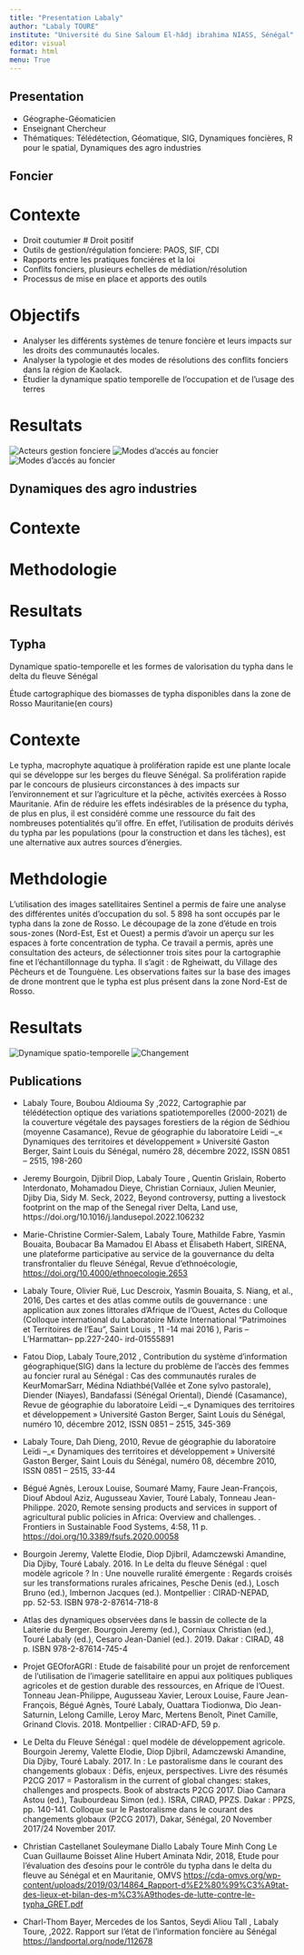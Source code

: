 ```yaml
---
title: "Presentation Labaly"
author: "Labaly TOURE"
institute: "Université du Sine Saloum El-hâdj ibrahima NIASS, Sénégal"
editor: visual
format: html
menu: True
---
```


::: panel-tabset

## **Presentation**

- Géographe-Géomaticien 
- Enseignant Chercheur
- Thématiques: Télédétection, Géomatique, SIG, Dynamiques foncières, R pour le spatial, Dynamiques des agro industries

## **Foncier**

# Contexte
- Droit coutumier # Droit positif
- Outils de gestion/régulation fonciere: PAOS, SIF, CDI
- Rapports entre les pratiques fonciéres et la loi
- Conflits fonciers, plusieurs echelles de médiation/résolution
- Processus de mise en place et apports des outils 

# Objectifs

-   Analyser les différents systèmes de tenure foncière et leurs impacts sur les droits des communautés locales.
-   Analyser la typologie et des modes de résolutions des conflits fonciers dans la région de Kaolack.
-   Étudier la dynamique spatio temporelle de l'occupation et de l'usage des terres

# Resultats
![ Acteurs gestion fonciere](images/foncier1.png)
![ Modes d'accés au foncier](images/foncier 2.jpg)
![ Modes d'accés au foncier](images/foncier 4.jpg)

## Dynamiques des agro industries

# Contexte

# Methodologie

# Resultats

## Typha

Dynamique spatio-temporelle et les formes de valorisation du typha dans le delta du fleuve Sénégal

Étude cartographique des biomasses de typha disponibles dans la zone de Rosso Mauritanie(en cours)

# Contexte

Le typha, macrophyte aquatique à prolifération rapide est une plante locale qui se développe sur les berges du fleuve Sénégal. Sa prolifération rapide par le concours de plusieurs circonstances à des impacts sur l'environnement et sur l'agriculture et la pêche, activités exercées à Rosso Mauritanie. Afin de réduire les effets indésirables de la présence du typha, de plus en plus, il est considéré comme une ressource du fait des nombreuses potentialités qu'il offre. En effet, l'utilisation de produits dérivés du typha par les populations (pour la construction et dans les tâches), est une alternative aux autres sources d'énergies.

# Methdologie

L'utilisation des images satellitaires Sentinel a permis de faire une analyse des différentes unités d'occupation du sol. 5 898 ha sont occupés par le typha dans la zone de Rosso. Le découpage de la zone d'étude en trois sous-zones (Nord-Est, Est et Ouest) a permis d'avoir un aperçu sur les espaces à forte concentration de typha. Ce travail a permis, après une consultation des acteurs, de sélectionner trois sites pour la cartographie fine et l'échantillonnage du typha. Il s'agit : de Rgheiwatt, du Village des Pêcheurs et de Tounguène. Les observations faites sur la base des images de drone montrent que le typha est plus présent dans la zone Nord-Est de Rosso.

# Resultats
![ Dynamique spatio-temporelle](images/typha 5.jpg)
![ Changement](images/typha 6.jpg)


##  Publications
-	Labaly Toure, Boubou Aldiouma Sy ,2022, Cartographie par télédétection optique des variations spatiotemporelles (2000-2021) de la couverture végétale des paysages forestiers de la région de Sédhiou (moyenne Casamance), Revue de géographie du laboratoire Leïdi –_« Dynamiques des territoires et développement » Université Gaston Berger, Saint Louis du Sénégal, numéro 28, décembre 2022, ISSN 0851 – 2515, 198-260

-	Jeremy Bourgoin,  Djibril Diop, Labaly Toure , Quentin Grislain, Roberto Interdonato, Mohamadou Dieye, Christian Corniaux, Julien Meunier, Djiby Dia, Sidy M. Seck, 2022, Beyond controversy, putting a livestock footprint on the map of the Senegal river Delta, Land use,  https://doi.org/10.1016/j.landusepol.2022.106232

-	Marie-Christine Cormier-Salem, Labaly Toure, Mathilde Fabre, Yasmin Bouaita, Boubacar Ba Mamadou El Abass et Élisabeth Habert, SIRENA, une plateforme participative au service de la gouvernance du delta transfrontalier du fleuve Sénégal, Revue d’ethnoécologie, <https://doi.org/10.4000/ethnoecologie.2653>

-	Labaly Toure, Olivier Ruë, Luc Descroix, Yasmin Bouaita, S. Niang, et al., 2016, Des cartes et  des atlas comme outils de gouvernance : une application  aux zones littorales  d’Afrique de l’Ouest, Actes du Colloque  (Colloque international du Laboratoire Mixte International "Patrimoines et Territoires de l'Eau", Saint Louis , 11 -14 mai 2016 ), Paris –L'Harmattan– pp.227-240- ird-01555891

-	Fatou Diop, Labaly Toure,2012 , Contribution du système d’information géographique(SIG) dans la lecture du problème de l'accès des femmes au foncier rural au Sénégal : Cas des communautés rurales de KeurMomarSarr, Médina Ndiathbé(Vallée et Zone sylvo pastorale), Diender (Niayes), Bandafassi (Sénégal Oriental), Diendé (Casamance), Revue de géographie du laboratoire Leïdi –_« Dynamiques des territoires et développement » Université Gaston Berger, Saint Louis du Sénégal, numéro 10, décembre 2012, ISSN 0851 – 2515, 345-369

-	Labaly Toure, Dah Dieng, 2010, Revue de géographie du laboratoire Leïdi –_« Dynamiques des territoires et développement » Université Gaston Berger, Saint Louis du Sénégal, numéro 08, décembre 2010, ISSN 0851 – 2515, 33-44


- Bégué Agnès, Leroux Louise, Soumaré Mamy, Faure Jean-François, Diouf Abdoul Aziz, Augusseau Xavier, Touré Labaly, Tonneau Jean-Philippe. 2020, Remote sensing products and services in support of agricultural public policies in Africa: Overview and challenges. . Frontiers in Sustainable Food Systems, 4:58, 11 p.
<https://doi.org/10.3389/fsufs.2020.00058>

- Bourgoin Jeremy, Valette Elodie, Diop Djibril, Adamczewski Amandine, Dia Djiby, Touré Labaly. 2016. In Le delta du fleuve Sénégal : quel modèle agricole ?  In : Une nouvelle ruralité émergente : Regards croisés sur les transformations rurales africaines, Pesche Denis (ed.), Losch Bruno (ed.), Imbernon Jacques (ed.). Montpellier : CIRAD-NEPAD, pp. 52-53. ISBN 978-2-87614-718-8

- Atlas des dynamiques observées dans le bassin de collecte de la Laiterie du Berger. Bourgoin Jeremy (ed.), Corniaux Christian (ed.), Touré Labaly (ed.), Cesaro Jean-Daniel (ed.). 2019. Dakar : CIRAD, 48 p. ISBN 978-2-87614-745-4

- Projet GEOforAGRI : Etude de faisabilité pour un projet de renforcement de l'utilisation de l'imagerie satellitaire en appui aux politiques publiques agricoles et de gestion durable des ressources, en Afrique de l'Ouest. Tonneau Jean-Philippe, Augusseau Xavier, Leroux Louise, Faure Jean-François, Bégué Agnès, Touré Labaly, Ouattara Tiodionwa, Dio Jean-Saturnin, Lelong Camille, Leroy Marc, Mertens Benoît, Pinet Camille, Grinand Clovis. 2018. Montpellier : CIRAD-AFD, 59 p.

- Le Delta du Fleuve Sénégal : quel modèle de développement agricole. Bourgoin Jeremy, Valette Elodie, Diop Djibril, Adamczewski Amandine, Dia Djiby, Touré Labaly. 2017. In : Le pastoralisme dans le courant des changements globaux : Défis, enjeux, perspectives. Livre des résumés P2CG 2017 = Pastoralism in the current of global changes: stakes, challenges and prospects. Book of abstracts P2CG 2017. Diao Camara Astou (ed.), Taubourdeau Simon (ed.). ISRA, CIRAD, PPZS. Dakar : PPZS, pp. 140-141. Colloque sur le Pastoralisme dans le courant des changements globaux (P2CG 2017), Dakar, Sénégal, 20 November 2017/24 November 2017.

- Christian Castellanet Souleymane Diallo Labaly Toure Minh Cong Le Cuan Guillaume Boisset Aline Hubert Aminata Ndir, 2018, Etude pour l’évaluation des ďesoins pour le contrôle du typha dans le delta du fleuve au Sénégal et en Mauritanie, OMVS
<https://cda-omvs.org/wp-content/uploads/2019/03/14864_Rapport-d%E2%80%99%C3%A9tat-des-lieux-et-bilan-des-m%C3%A9thodes-de-lutte-contre-le-typha_GRET.pdf>

-  Charl-Thom Bayer, Mercedes de los Santos, Seydi Aliou Tall , Labaly Toure, ,2022. Rapport sur l'état de l'information foncière au Sénégal
<https://landportal.org/node/112678>

:::
